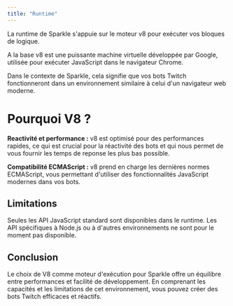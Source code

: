 ```yaml
---
title: "Runtime"
---
```


La runtime de Sparkle s'appuie sur le moteur v8 pour exécuter vos bloques de logique.

A la base v8 est une puissante machine virtuelle développée par Google, utilisée pour exécuter JavaScript dans le navigateur Chrome.

Dans le contexte de Sparkle, cela signifie que vos bots Twitch fonctionneront dans un environnement similaire à celui d'un navigateur web moderne.

# Pourquoi V8 ?

**Reactivité et performance :** v8 est optimisé pour des performances rapides, ce qui est crucial pour la réactivité des bots et qui nous permet de vous fournir les temps de reponse les plus bas possible.

**Compatibilité ECMAScript :** v8 prend en charge les dernières normes ECMAScript,
vous permettant d'utiliser des fonctionnalités JavaScript modernes dans vos bots.

## Limitations

<Warning>
  Seules les API JavaScript standard sont disponibles dans le runtime. Les API
  spécifiques à Node.js ou à d'autres environnements ne sont pour le moment pas
  disponible.
</Warning>

## Conclusion

Le choix de V8 comme moteur d'exécution pour Sparkle offre un équilibre entre performances et facilité de développement. En comprenant les capacités et les limitations de cet environnement, vous pouvez créer des bots Twitch efficaces et réactifs.
